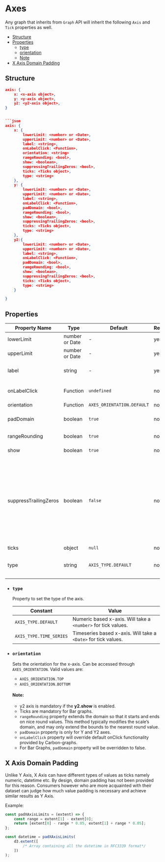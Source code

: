 # Axes

Any graph that inherits from `Graph` API will inherit the following `Axis` and `Tick` properties as well.

-   [Structure](#structure)
-   [Properties](#properties)
    -   [type](#type)
    -   [orientation](#orientation)
    -   [Note](#note)
-   [X Axis Domain Padding](#x-axis-domain-padding)


## Structure

```json
axis: {
    x: <x-axis object>,
    y: <y-axis object>,
    y2: <y2-axis object>,
}


```json
axis: {
    x: {
        lowerLimit: <number> or <Date>,
        upperLimit: <number> or <Date>,
        label: <string>,
        onLabelClick: <Function>,
        orientation: <string>
        rangeRounding: <bool>,
        show: <boolean>,
        suppressingTrailingZeros: <bool>,
        ticks: <Ticks object>,
        type: <string>
    },
    y: {
        lowerLimit: <number> or <Date>,
        upperLimit: <number> or <Date>,
        label: <string>,
        onLabelClick: <Function>,
        padDomain: <bool>,
        rangeRounding: <bool>,
        show: <boolean>,
        suppressingTrailingZeros: <bool>,
        ticks: <Ticks object>,
        type: <string>
    },
    y2:{
        lowerLimit: <number> or <Date>,
        upperLimit: <number> or <Date>,
        label: <string>,
        onLabelClick: <Function>,
        padDomain: <bool>,
        rangeRounding: <bool>,
        show: <boolean>,
        suppressingTrailingZeros: <bool>,
        ticks: <Ticks object>,
        type: <string>
    }

}

```


## Properties

| Property Name         | Type           | Default                    | Required | Description                                                                                                                                                                                                                                                           |
|-----------------------|----------------|----------------------------|----------|-----------------------------------------------------------------------------------------------------------------------------------------------------------------------------------------------------------------------------------------------------------------------|
| lowerLimit            | number or Date | -                          | yes      | Lower bound for the axis. This is inclusive.                                                                                                                                                                                                                          |
| upperLimit            | number or Date | -                          | yes      | Upper bound for the axis. This is inclusive.                                                                                                                                                                                                                          |
| label                 | string         | -                          | yes      | Axis label value. Will not be rendered if nothing is provided.                                                                                                                                                                                                        |
| onLabelClick          | Function       | `undefined`                | no       | Any action that can be performed when clicking on label.                                                                                                                                                                                                              |
| orientation           | Function       | `AXES_ORIENTATION.DEFAULT` | no       | See [orientation](#orientation).                                                                                                                                                                                                                                      |
| padDomain             | boolean        | `true`                     | no       | Toggle for disabling the padding (only for Y and Y2 axes).                                                                                                                                                                                                            |
| rangeRounding         | boolean        | `true`                     | no       | Toggle for range rounding.                                                                                                                                                                                                                                            |
| show                  | boolean        | `true`                     | no       | Toggle for showing the axis.                                                                                                                                                                                                                                          |
| suppressTrailingZeros | boolean        | `false`                    | no       | Toggle to suppress tick values's trailing zeros when default d3 tick formatting is used. For X axis, this property works only when X axis type is set to AXIS_TYPE.DEFAULT. Specifying `~` in the tick format takes precedence over `suppressTrailingZeros` property. |
| ticks                 | object         | `null`                     | no       | See [Ticks](./Ticks).                                                                                                                                                                                                                                                 |
| type                  | string         | `AXIS_TYPE.DEFAULT`        | no       | See [type](#type). Normal number value or time-based. Only for x-axis.                                                                                                                                                                                                |


- ### `type`
    Property to set the type of the axis.

    | Constant                | Value                                                          |
    |-------------------------|----------------------------------------------------------------|
    | `AXIS_TYPE.DEFAULT`     | Numeric based x-axis. Will take a `<number>` for tick values.  |
    | `AXIS_TYPE.TIME_SERIES` | Timeseries based x-axis. Will take a `<Date>` for tick values. |


- ### `orientation`

    Sets the orientation for the x-axis.
    Can be accessed through `AXES_ORIENTATION`.
    Valid values are:
    - `AXES_ORIENTATION.TOP`
    - `AXES_ORIENTATION.BOTTOM`


  #### Note:

  -   y2 axis is mandatory if the **y2.show** is enabled.
  -   Ticks are mandatory for Bar graphs.
  -   `rangeRounding` property extends the domain so that it starts and ends on nice round values. This method typically modifies the scale’s domain, and may only extend the bounds to the nearest round value.
  -   `padDomain` property is only for Y and Y2 axes.
  -   `onLabelClick` property will override default onClick functionality provided by Carbon-graphs.
  -   For Bar Graphs, `padDomain` property will be overridden to false.

## X Axis Domain Padding

Unlike Y Axis, X Axis can have different types of values as ticks namely numeric, datetime etc. By design, domain padding has not been provided for this reason. Consumers however who are more acquainted with their dataset can judge how much value padding is necessary and achieve similar results as Y Axis.

Example:

```js
const padXAxisLimits = (extent) => {
    const range = extent[1] - extent[0];
    return [extent[0] - range * 0.05, extent[1] + range * 0.05];
};

const datetime = padXAxisLimits(
    d3.extent([
        /* Array containing all the datetime in RFC3339 format*/
    ])
);
```
